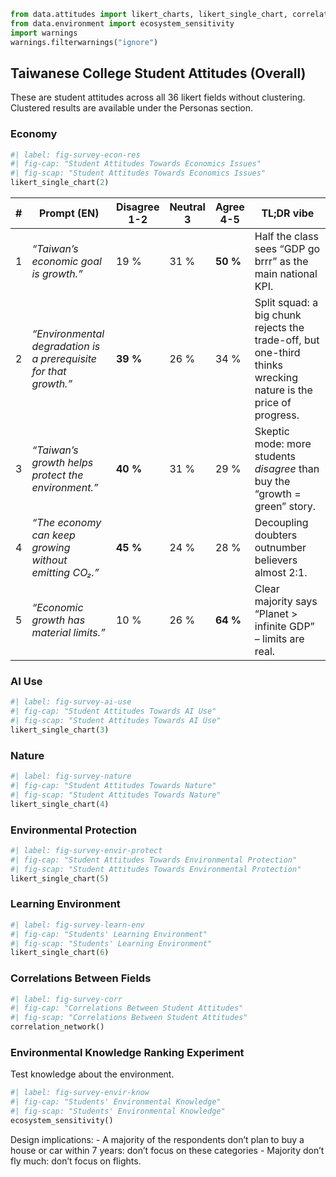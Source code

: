 ```python
from data.attitudes import likert_charts, likert_single_chart, correlation_network, correlation_chart
from data.environment import ecosystem_sensitivity
import warnings
warnings.filterwarnings("ignore")
```

## Taiwanese College Student Attitudes (Overall)
These are student attitudes across all 36 likert fields without clustering. Clustered results are available under the Personas section.

### Economy
```python
#| label: fig-survey-econ-res
#| fig-cap: "Student Attitudes Towards Economics Issues"
#| fig-scap: "Student Attitudes Towards Economics Issues"
likert_single_chart(2)
```

| # | Prompt (EN)                                                      | Disagree 1-2 | Neutral 3 | Agree 4-5 | TL;DR vibe                                                                                                     |
| - | ---------------------------------------------------------------- | ------------ | --------- | --------- | -------------------------------------------------------------------------------------------------------------- |
| 1 | *“Taiwan’s economic goal is growth.”*                            | 19 %         | 31 %      | **50 %**  | Half the class sees “GDP go brrr” as the main national KPI.                                                    |
| 2 | *“Environmental degradation is a prerequisite for that growth.”* | **39 %**     | 26 %      | 34 %      | Split squad: a big chunk rejects the trade-off, but one-third thinks wrecking nature is the price of progress. |
| 3 | *“Taiwan’s growth helps protect the environment.”*               | **40 %**     | 31 %      | 29 %      | Skeptic mode: more students *disagree* than buy the “growth = green” story.                                    |
| 4 | *“The economy can keep growing without emitting CO₂.”*           | **45 %**     | 24 %      | 28 %      | Decoupling doubters outnumber believers almost 2:1.                                                            |
| 5 | *“Economic growth has material limits.”*                         | 10 %         | 26 %      | **64 %**  | Clear majority says “Planet > infinite GDP” – limits are real.                                                 |


### AI Use
```python
#| label: fig-survey-ai-use
#| fig-cap: "Student Attitudes Towards AI Use"
#| fig-scap: "Student Attitudes Towards AI Use"
likert_single_chart(3)
```

### Nature
```python
#| label: fig-survey-nature
#| fig-cap: "Student Attitudes Towards Nature"
#| fig-scap: "Student Attitudes Towards Nature"
likert_single_chart(4)
```

### Environmental Protection
```python
#| label: fig-survey-envir-protect
#| fig-cap: "Student Attitudes Towards Environmental Protection"
#| fig-scap: "Student Attitudes Towards Environmental Protection"
likert_single_chart(5)
```

### Learning Environment
```python
#| label: fig-survey-learn-env
#| fig-cap: "Students' Learning Environment"
#| fig-scap: "Students' Learning Environment"
likert_single_chart(6)
```

### Correlations Between Fields
```python
#| label: fig-survey-corr
#| fig-cap: "Correlations Between Student Attitudes"
#| fig-scap: "Correlations Between Student Attitudes"
correlation_network()
```

### Environmental Knowledge Ranking Experiment
Test knowledge about the environment.

```python
#| label: fig-survey-envir-know
#| fig-cap: "Students' Environmental Knowledge"
#| fig-scap: "Students' Environmental Knowledge"
ecosystem_sensitivity()
```


Design implications: 
-   A majority of the respondents don't plan to buy a house or car within 7 years: don't focus on these categories
-   Majority don't fly much: don't focus on flights.